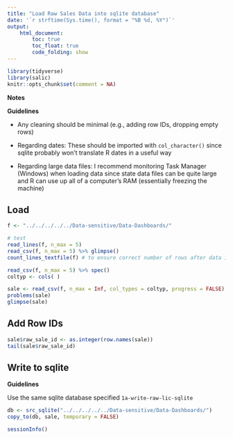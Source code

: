 ```yaml
---
title: "Load Raw Sales Data into sqlite database"
date: '`r strftime(Sys.time(), format = "%B %d, %Y")`'
output: 
    html_document:
        toc: true
        toc_float: true
        code_folding: show
---
```


```r
library(tidyverse)
library(salic)
knitr::opts_chunk$set(comment = NA)
```

**Notes**

**Guidelines**

- Any cleaning should be minimal (e.g., adding row IDs, dropping empty rows)

- Regarding dates: These should be imported with `col_character()` since sqlite probably won't translate R dates in a useful way

- Regarding large data files: I recommend monitoring Task Manager (Windows) when loading data since state data files can be quite large and R can use up all of a computer's RAM (essentially freezing the machine)
    

## Load

```r
f <- "../../../../../Data-sensitive/Data-Dashboards/"

# test
read_lines(f, n_max = 5)
read_csv(f, n_max = 5) %>% glimpse()
count_lines_textfile(f) # to ensure correct number of rows after data import
```


```r
read_csv(f, n_max = 5) %>% spec()
coltyp <- cols( )

sale <- read_csv(f, n_max = Inf, col_types = coltyp, progress = FALSE)
problems(sale)
glimpse(sale)
```


## Add Row IDs

```r
sale$raw_sale_id <- as.integer(row.names(sale))
tail(sale$raw_sale_id)
```


## Write to sqlite

**Guidelines**

Use the same sqlite database specified `1a-write-raw-lic-sqlite`

```r
db <- src_sqlite("../../../../../Data-sensitive/Data-Dashboards/")
copy_to(db, sale, temporary = FALSE)
```

```r
sessionInfo()
```
